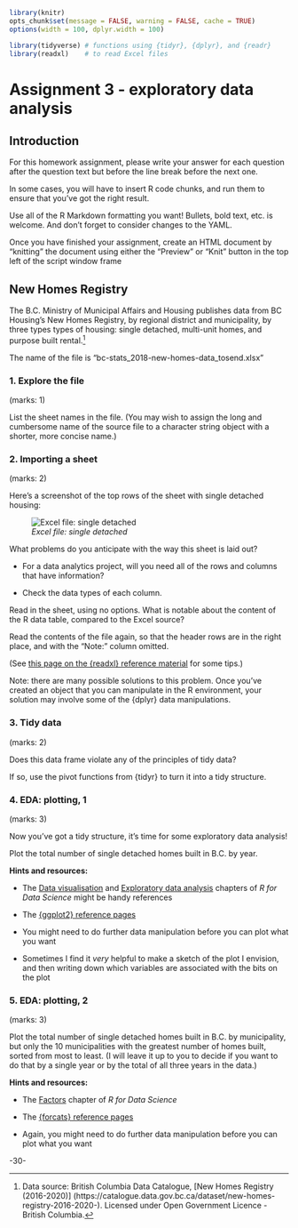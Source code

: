 <!-- 
This file by Martin Monkman 
is licensed under a Creative Commons Attribution 4.0 International License
https://creativecommons.org/licenses/by/4.0/  

-->

```r
library(knitr)
opts_chunk$set(message = FALSE, warning = FALSE, cache = TRUE)
options(width = 100, dplyr.width = 100)

library(tidyverse) # functions using {tidyr}, {dplyr}, and {readr}
library(readxl)    # to read Excel files

```

# Assignment 3 - exploratory data analysis {#assignment3}


## Introduction

For this homework assignment, please write your answer for each question after the question text but before the line break before the next one.

In some cases, you will have to insert R code chunks, and run them to ensure that you've got the right result.

Use all of the R Markdown formatting you want! Bullets, bold text, etc. is welcome. And don't forget to consider changes to the YAML.

Once you have finished your assignment, create an HTML document by "knitting" the document using either the "Preview" or "Knit" button in the top left of the script window frame


## New Homes Registry

The B.C. Ministry of Municipal Affairs and Housing publishes data from BC Housing's New Homes Registry, by regional district and municipality, by three types types of housing: single detached, multi-unit homes, and purpose built rental.^[Data source: British Columbia Data Catalogue, [New Homes Registry (2016-2020)] (https://catalogue.data.gov.bc.ca/dataset/new-homes-registry-2016-2020-). Licensed under Open Government Licence - British Columbia.]

The name of the file is "bc-stats_2018-new-homes-data_tosend.xlsx"


### 1. Explore the file
(marks: 1)

List the sheet names in the file. (You may wish to assign the long and cumbersome name of the source file to a character string object with a shorter, more concise name.)



### 2. Importing a sheet
(marks: 2)

Here's a screenshot of the top rows of the sheet with single detached housing:

![_Excel file: single detached_](static/img/newhomes_single_excel.JPG)

What problems do you anticipate with the way this sheet is laid out? 

* For a data analytics project, will you need all of the rows and columns that have information?

* Check the data types of each column.

Read in the sheet, using no options. What is notable about the content of the R data table, compared to the Excel source?

Read the contents of the file again, so that the header rows are in the right place, and with the "Note:" column omitted.
 
(See [this page on the {readxl} reference material](https://readxl.tidyverse.org/reference/cell-specification.html) for some tips.)
 
Note: there are many possible solutions to this problem. Once you've created an object that you can manipulate in the R environment, your solution may involve some of the {dplyr} data manipulations. 



### 3. Tidy data
(marks: 2)

Does this data frame violate any of the principles of tidy data?
 
If so, use the pivot functions from {tidyr} to turn it into a tidy structure.


### 4. EDA: plotting, 1
(marks: 3)

Now you've got a tidy structure, it's time for some exploratory data analysis!
 
Plot the total number of single detached homes built in B.C. by year.

**Hints and resources:**

* The [Data visualisation](https://r4ds.had.co.nz/data-visualisation.html) and [Exploratory data analysis](https://r4ds.had.co.nz/exploratory-data-analysis.html) chapters of _R for Data Science_ might be handy references

* The [{ggplot2} reference pages](https://ggplot2.tidyverse.org/)

* You might need to do further data manipulation before you can plot what you want
 
* Sometimes I find it _very_ helpful to make a sketch of the plot I envision, and then writing down which variables are associated with the bits on the plot



### 5. EDA: plotting, 2
(marks: 3)

Plot the total number of single detached homes built in B.C. by municipality, but only the 10 municipalities with the greatest number of homes built, sorted from most to least. (I will leave it up to you to decide if you want to do that by a single year or by the total of all three years in the data.)
 
**Hints and resources:**
 
* The [Factors](https://r4ds.had.co.nz/factors.html) chapter of _R for Data Science_ 
 
* The [{forcats} reference pages](https://forcats.tidyverse.org/)
 
* Again, you might need to do further data manipulation before you can plot what you want



-30-